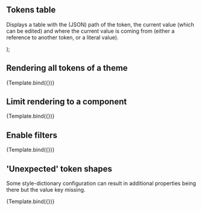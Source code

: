 

<Meta title="Public API/TokensTable" component={TokensTable} />

## Tokens table

Displays a table with the (JSON) path of the token, the current value (which can be
edited) and where the current value is coming from (either a reference to another token,
or a literal value).

  <TokensTable container={container} limitTo={limitTo} autoExpand={autoExpand} filterEnabled={filterEnabled} />
);

## Rendering all tokens of a theme

<Canvas>
  <Story name="Default" args={{container: ofDesignTokens}}>
    {Template.bind({})}
  </Story>
</Canvas>

## Limit rendering to a component

<Canvas>
  <Story
    name="Limited to component"
    args={{
      container: ofDesignTokens,
      limitTo: 'of.button',
      autoExpand: true,
    }}
  >
    {Template.bind({})}
  </Story>
</Canvas>

<ArgsTable of={TokensTable} />

## Enable filters

<Canvas>
  <Story name="Filters enabled" args={{container: ofDesignTokens, filterEnabled: true, autoExpand: true}}>
    {Template.bind({})}
  </Story>
</Canvas>

## 'Unexpected' token shapes

Some style-dictionary configuration can result in additional properties being there but
the value key missing.

<Canvas>
  <Story
    name="Utrecht tokens"
    args={{
      container: utrechtDesignTokens,
      limitTo: 'utrecht.alert.',
      autoExpand: false,
    }}
  >
    {Template.bind({})}
  </Story>
</Canvas>

